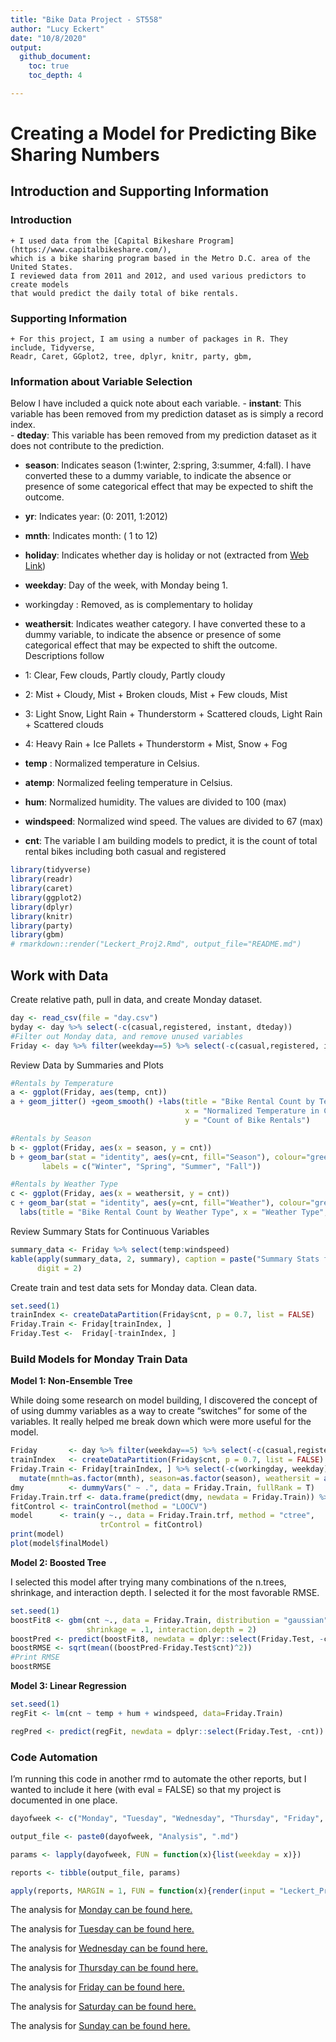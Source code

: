---
title: "Bike Data Project - ST558"
author: "Lucy Eckert"
date: "10/8/2020"
output:
  github_document:
    toc: true
    toc_depth: 4

---
# Creating a Model for Predicting Bike Sharing Numbers   

## Introduction and Supporting Information  

### Introduction
    + I used data from the [Capital Bikeshare Program](https://www.capitalbikeshare.com/), 
    which is a bike sharing program based in the Metro D.C. area of the United States. 
    I reviewed data from 2011 and 2012, and used various predictors to create models 
    that would predict the daily total of bike rentals.  
    
    
### Supporting Information  
    + For this project, I am using a number of packages in R. They include, Tidyverse, 
    Readr, Caret, GGplot2, tree, dplyr, knitr, party, gbm,    
    
### Information about Variable Selection  

Below I have included a quick note about each variable. 
- **instant**: This variable has been removed from my prediction dataset as is simply a record index.  
- **dteday**: This variable has been removed from my prediction dataset as it does not contribute to the prediction.  

- **season**: Indicates season (1:winter, 2:spring, 3:summer, 4:fall). I have converted these to a dummy variable, to indicate the absence or presence of some categorical effect that may be expected to shift the outcome.  

- **yr**: Indicates year: (0: 2011, 1:2012)  

- **mnth**: Indicates month: ( 1 to 12)  

- **holiday**: Indicates whether day is holiday or not (extracted from [Web Link](https://dchr.dc.gov/page/holiday-schedules))  

- **weekday**: Day of the week, with Monday being 1.  

- workingday : Removed, as is complementary to holiday  

+ **weathersit**:  Indicates weather category. I have converted these to a dummy variable, to indicate the absence or presence of some categorical effect that may be expected to shift the outcome. Descriptions follow
- 1: Clear, Few clouds, Partly cloudy, Partly cloudy
- 2: Mist + Cloudy, Mist + Broken clouds, Mist + Few clouds, Mist
- 3: Light Snow, Light Rain + Thunderstorm + Scattered clouds, Light Rain + Scattered clouds
- 4: Heavy Rain + Ice Pallets + Thunderstorm + Mist, Snow + Fog  

- **temp** : Normalized temperature in Celsius.   

- **atemp**: Normalized feeling temperature in Celsius.   

- **hum**: Normalized humidity. The values are divided to 100 (max)  

- **windspeed**: Normalized wind speed. The values are divided to 67 (max)  

- **cnt**: The variable I am building models to predict, it is the count of total rental bikes including both casual and registered

```{r setup, echo = FALSE, warning = FALSE, message = FALSE}

library(tidyverse)
library(readr)
library(caret)
library(ggplot2)
library(dplyr)
library(knitr)
library(party)
library(gbm)
# rmarkdown::render("Leckert_Proj2.Rmd", output_file="README.md")
```

## Work with Data  

Create relative path, pull in data, and create Monday dataset.
```{r, , warning = FALSE}
day <- read_csv(file = "day.csv")
byday <- day %>% select(-c(casual,registered, instant, dteday))
#Filter out Monday data, and remove unused variables
Friday <- day %>% filter(weekday==5) %>% select(-c(casual,registered, instant, dteday))
```

Review Data by Summaries and Plots
```{r, , warning = FALSE}
#Rentals by Temperature
a <- ggplot(Friday, aes(temp, cnt))
a + geom_jitter() +geom_smooth() +labs(title = "Bike Rental Count by Temperature", 
                                       x = "Normalized Temperature in Celcius", 
                                       y = "Count of Bike Rentals")
```

```{r, , warning = FALSE}
#Rentals by Season
b <- ggplot(Friday, aes(x = season, y = cnt))
b + geom_bar(stat = "identity", aes(y=cnt, fill="Season"), colour="green") + labs(title = "Bike Rental Count by Season", x = "Season", y = "Count of Bike Rentals") + scale_fill_discrete(name = "Seasons:", 
       labels = c("Winter", "Spring", "Summer", "Fall")) 
```

```{r, warning = FALSE}
#Rentals by Weather Type
c <- ggplot(Friday, aes(x = weathersit, y = cnt))
c + geom_bar(stat = "identity", aes(y=cnt, fill="Weather"), colour="green") + 
  labs(title = "Bike Rental Count by Weather Type", x = "Weather Type", y = "Count of Bike Rentals") +   scale_fill_discrete(name = "Weather:") 
```

Review Summary Stats for Continuous Variables
```{r}
summary_data <- Friday %>% select(temp:windspeed)
kable(apply(summary_data, 2, summary), caption = paste("Summary Stats for Continuous Variables"), 
      digit = 2)
```


Create train and test data sets for Monday data. Clean data.
```{r, , warning = FALSE, error=TRUE}
set.seed(1)
trainIndex <- createDataPartition(Friday$cnt, p = 0.7, list = FALSE)
Friday.Train <- Friday[trainIndex, ] 
Friday.Test <-  Friday[-trainIndex, ]
```
  
### Build Models for Monday Train Data  

**Model 1: Non-Ensemble Tree** 

While doing some research on model building, I discovered the concept of of using dummy 
variables as a way to create "switches" for some of the variables. It really helped me
break down which were more useful for the model.
```{r, warning = FALSE, error=TRUE}
Friday       <- day %>% filter(weekday==5) %>% select(-c(casual,registered, instant, dteday))
trainIndex   <- createDataPartition(Friday$cnt, p = 0.7, list = FALSE)
Friday.Train <- Friday[trainIndex, ] %>% select(-c(workingday, weekday)) %>% 
  mutate(mnth=as.factor(mnth), season=as.factor(season), weathersit = as.factor(weathersit))
dmy          <- dummyVars(" ~ .", data = Friday.Train, fullRank = T)
Friday.Train.trf <- data.frame(predict(dmy, newdata = Friday.Train)) %>% mutate(y = scale(cnt)) %>% select(-cnt)
fitControl <- trainControl(method = "LOOCV")
model      <- train(y ~., data = Friday.Train.trf, method = "ctree",
                    trControl = fitControl)
print(model)
plot(model$finalModel)
```

**Model 2: Boosted Tree**

I selected this model after trying many combinations of the n.trees, shrinkage, 
and interaction depth. I selected it for the most favorable RMSE.
```{r, warning = FALSE, error=TRUE}
set.seed(1)
boostFit8 <- gbm(cnt ~., data = Friday.Train, distribution = "gaussian", n.trees = 100,
                 shrinkage = .1, interaction.depth = 2)
boostPred <- predict(boostFit8, newdata = dplyr::select(Friday.Test, -cnt), n.trees = 100)
boostRMSE <- sqrt(mean((boostPred-Friday.Test$cnt)^2))
#Print RMSE
boostRMSE
```

**Model 3: Linear Regression**
```{r regmodel, echo=TRUE, warning=FALSE, error=TRUE}
set.seed(1)
regFit <- lm(cnt ~ temp + hum + windspeed, data=Friday.Train)

regPred <- predict(regFit, newdata = dplyr::select(Friday.Test, -cnt))
```


### Code Automation  

I'm running this code in another rmd to automate the other reports, but I wanted to include
it here (with eval = FALSE) so that my project is documented in one place.  

```{r, eval = FALSE}
dayofweek <- c("Monday", "Tuesday", "Wednesday", "Thursday", "Friday", "Saturday", "Sunday")

output_file <- paste0(dayofweek, "Analysis", ".md")

params <- lapply(dayofweek, FUN = function(x){list(weekday = x)})

reports <- tibble(output_file, params)

apply(reports, MARGIN = 1, FUN = function(x){render(input = "Leckert_Proj2.Rmd", output_file = x[[1]], params = x[[2]])})
```

The analysis for [Monday can be found here.](https://github.com/laeckert/Project_2/blob/main/MondayAnalysis_files/figure-gfm/Monday.pdf)

The analysis for [Tuesday can be found here.](https://github.com/laeckert/Project_2/blob/main/TuesdayAnalysis_files/figure-gfm/Tuesday.pdf)

The analysis for [Wednesday can be found here.](https://github.com/laeckert/Project_2/blob/main/WednesdayAnalysis_files/figure-gfm/Wednesday.pdf)

The analysis for [Thursday can be found here.](https://github.com/laeckert/Project_2/blob/main/ThursdayAnalysis_files/figure-gfm/Thursday.pdf)

The analysis for [Friday can be found here.](https://github.com/laeckert/Project_2/blob/main/FridayAnalysis_files/figure-gfm/Friday.pdf)

The analysis for [Saturday can be found here.](https://github.com/laeckert/Project_2/blob/main/SaturdayAnalysis_files/figure-gfm/Saturday.pdf)

The analysis for [Sunday can be found here.](https://github.com/laeckert/Project_2/blob/main/SundayAnalysis_files/figure-gfm/Sunday.pdf)

